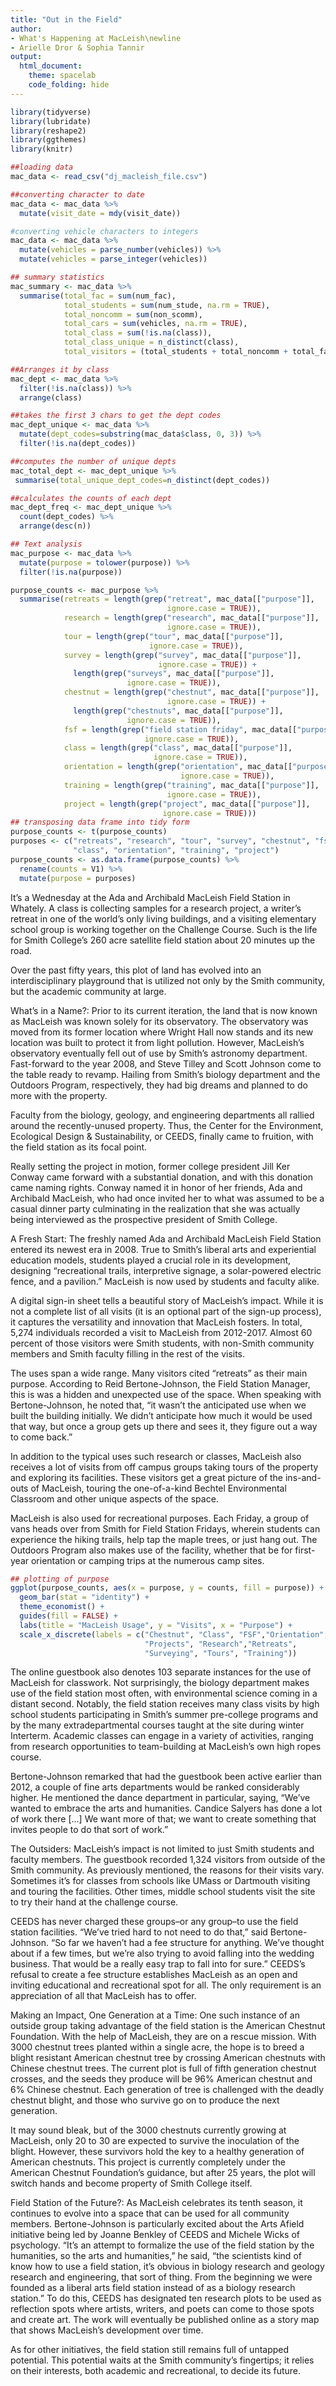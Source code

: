 ```yaml
---
title: "Out in the Field"
author:
- What's Happening at MacLeish\newline
- Arielle Dror & Sophia Tannir
output:
  html_document:
    theme: spacelab
    code_folding: hide
---
```

```r
library(tidyverse)
library(lubridate)
library(reshape2)
library(ggthemes)
library(knitr)

##loading data
mac_data <- read_csv("dj_macleish_file.csv")

##converting character to date
mac_data <- mac_data %>%
  mutate(visit_date = mdy(visit_date))

#converting vehicle characters to integers
mac_data <- mac_data %>%
  mutate(vehicles = parse_number(vehicles)) %>%
  mutate(vehicles = parse_integer(vehicles))
```

```r
## summary statistics
mac_summary <- mac_data %>%
  summarise(total_fac = sum(num_fac),
            total_students = sum(num_stude, na.rm = TRUE),
            total_noncomm = sum(non_scomm),
            total_cars = sum(vehicles, na.rm = TRUE),
            total_class = sum(!is.na(class)),
            total_class_unique = n_distinct(class),
            total_visitors = (total_students + total_noncomm + total_fac))
```

```r
##Arranges it by class
mac_dept <- mac_data %>%
  filter(!is.na(class)) %>%
  arrange(class)

##takes the first 3 chars to get the dept codes
mac_dept_unique <- mac_data %>%
  mutate(dept_codes=substring(mac_data$class, 0, 3)) %>%
  filter(!is.na(dept_codes))

##computes the number of unique depts
mac_total_dept <- mac_dept_unique %>%
 summarise(total_unique_dept_codes=n_distinct(dept_codes))

##calculates the counts of each dept 
mac_dept_freq <- mac_dept_unique %>%
  count(dept_codes) %>%
  arrange(desc(n))
```

```r
## Text analysis
mac_purpose <- mac_data %>%
  mutate(purpose = tolower(purpose)) %>%
  filter(!is.na(purpose))

purpose_counts <- mac_purpose %>%
  summarise(retreats = length(grep("retreat", mac_data[["purpose"]], 
                                   ignore.case = TRUE)),
            research = length(grep("research", mac_data[["purpose"]], 
                                   ignore.case = TRUE)),
            tour = length(grep("tour", mac_data[["purpose"]], 
                               ignore.case = TRUE)),
            survey = length(grep("survey", mac_data[["purpose"]], 
                                 ignore.case = TRUE)) + 
              length(grep("surveys", mac_data[["purpose"]], 
                          ignore.case = TRUE)),
            chestnut = length(grep("chestnut", mac_data[["purpose"]],
                                   ignore.case = TRUE)) +
              length(grep("chestnuts", mac_data[["purpose"]], 
                          ignore.case = TRUE)),
            fsf = length(grep("field station friday", mac_data[["purpose"]],
                              ignore.case = TRUE)),
            class = length(grep("class", mac_data[["purpose"]], 
                                ignore.case = TRUE)),
            orientation = length(grep("orientation", mac_data[["purpose"]],
                                      ignore.case = TRUE)),
            training = length(grep("training", mac_data[["purpose"]],
                                   ignore.case = TRUE)),
            project = length(grep("project", mac_data[["purpose"]], 
                                  ignore.case = TRUE)))
## transposing data frame into tidy form
purpose_counts <- t(purpose_counts)
purposes <- c("retreats", "research", "tour", "survey", "chestnut", "fsf",
              "class", "orientation", "training", "project")
purpose_counts <- as.data.frame(purpose_counts) %>%
  rename(counts = V1) %>%
  mutate(purpose = purposes)

```



It’s a Wednesday at the Ada and Archibald MacLeish Field Station in Whately. A class is collecting samples for a research project, a writer’s retreat in one of the world’s only living buildings, and a visiting elementary school group is working together on the Challenge Course. Such is the life for Smith College’s 260 acre satellite field station about 20 minutes up the road. 

Over the past fifty years, this plot of land has evolved into an interdisciplinary playground that is utilized not only by the Smith community, but the academic community at large. 

What’s in a Name?:
Prior to its current iteration, the land that is now known as MacLeish was known solely for its observatory. The observatory was moved from its former location where Wright Hall now stands and its new location was built to protect it from light pollution. However, MacLeish’s observatory eventually fell out of use by Smith’s astronomy department. Fast-forward to the year 2008, and Steve Tilley and Scott Johnson come to the table ready to revamp. Hailing from Smith’s biology department and the Outdoors Program, respectively, they had big dreams and planned to do more with the property.

Faculty from the biology, geology, and engineering departments all rallied around the recently-unused property. Thus, the Center for the Environment, Ecological Design & Sustainability, or CEEDS, finally came to fruition, with the field station as its focal point.

Really setting the project in motion, former college president Jill Ker Conway came forward with a substantial donation, and with this donation came naming rights. Conway named it in honor of her friends, Ada and Archibald MacLeish, who had once invited her to what was assumed to be a casual dinner party culminating in the realization that she was actually being interviewed as the prospective president of Smith College.

A Fresh Start:
The freshly named Ada and Archibald MacLeish Field Station entered its newest era in 2008. True to Smith’s liberal arts and experiential education models, students played a crucial role in its development, designing “recreational trails, interpretive signage, a solar-powered electric fence, and a pavilion.” MacLeish is now used by students and faculty alike. 

A digital sign-in sheet tells a beautiful story of MacLeish’s impact. While it is not a complete list of all visits (it is an optional part of the sign-up process), it captures the versatility and innovation that MacLeish fosters. In total, 5,274 individuals recorded a visit to MacLeish from 2012-2017. Almost 60 percent of those visitors were Smith students, with non-Smith community members and Smith faculty filling in the rest of the visits. 

The uses span a wide range. Many visitors cited “retreats” as their main purpose. According to Reid Bertone-Johnson, the Field Station Manager, this is was a hidden and unexpected use of the space. When speaking with Bertone-Johnson, he noted that, “it wasn’t the anticipated use when we built the building initially. We didn’t anticipate how much it would be used that way, but once a group gets up there and sees it, they figure out a way to come back.” 

In addition to the typical uses such research or classes, MacLeish also receives a lot of visits from off campus groups taking tours of the property and exploring its facilities. These visitors get a great picture of the ins-and-outs of MacLeish, touring the one-of-a-kind Bechtel Environmental Classroom and other unique aspects of the space. 

MacLeish is also used for recreational purposes. Each Friday, a group of vans heads over from Smith for Field Station Fridays, wherein students can experience the hiking trails, help tap the maple trees, or just hang out. The Outdoors Program also makes use of the facility, whether that be for first-year orientation or camping trips at the numerous camp sites. 
```r
## plotting of purpose
ggplot(purpose_counts, aes(x = purpose, y = counts, fill = purpose)) +
  geom_bar(stat = "identity") +
  theme_economist() +
  guides(fill = FALSE) +
  labs(title = "MacLeish Usage", y = "Visits", x = "Purpose") +
  scale_x_discrete(labels = c("Chestnut", "Class", "FSF","Orientation", 
                              "Projects", "Research","Retreats", 
                              "Surveying", "Tours", "Training"))
```

The online guestbook also denotes 103 separate instances for the use of MacLeish for classwork. Not surprisingly, the biology department makes use of the field station most often, with environmental science coming in a distant second. Notably, the field station receives many class visits by high school students participating in Smith’s summer pre-college programs and by the many extradepartmental courses taught at the site during winter Interterm. Academic classes can engage in a variety of activities, ranging from research opportunities to team-building at MacLeish’s own high ropes course. 

Bertone-Johnson remarked that had the guestbook been active earlier than 2012, a couple of fine arts departments would be ranked considerably higher. He mentioned the dance department in particular, saying, “We’ve wanted to embrace the arts and humanities. Candice Salyers has done a lot of work there [...] We want more of that; we want to create something that invites people to do that sort of work.” 

The Outsiders: 
MacLeish’s impact is not limited to just Smith students and faculty members. The guestbook recorded 1,324 visitors from outside of the Smith community. As previously mentioned, the reasons for their visits vary. Sometimes it’s for classes from schools like UMass or Dartmouth visiting and touring the facilities. Other times, middle school students visit the site to try their hand at the challenge course.

CEEDS has never charged these groups--or any group--to use the field station facilities. “We’ve tried hard to not need to do that,” said Bertone-Johnson. “So far we haven’t had a fee structure for anything. We’ve thought about if a few times, but we’re also trying to avoid falling into the wedding business. That would be a really easy trap to fall into for sure.” CEEDS’s refusal to create a fee structure establishes MacLeish as an open and inviting educational and recreational spot for all. The only requirement is an appreciation of all that MacLeish has to offer.

Making an Impact, One Generation at a Time:
One such instance of an outside group taking advantage of the field station is the American Chestnut Foundation. With the help of MacLeish, they are on a rescue mission. With 3000 chestnut trees planted within a single acre, the hope is to breed a blight resistant American chestnut tree by crossing American chestnuts with Chinese chestnut trees. The current plot is full of fifth generation chestnut crosses, and the seeds they produce will be 96% American chestnut and 6% Chinese chestnut. Each generation of tree is challenged with the deadly chestnut blight, and those who survive go on to produce the next generation.

It may sound bleak, but of the 3000 chestnuts currently growing at MacLeish, only 20 to 30 are expected to survive the inoculation of the blight. However, these survivors hold the key to a healthy generation of American chestnuts. This project is currently completely under the American Chestnut Foundation’s guidance, but after 25 years, the plot will switch hands and become property of Smith College itself.

Field Station of the Future?:
As MacLeish celebrates its tenth season, it continues to evolve into a space that can be used for all community members. Bertone-Johnson is particularly excited about the Arts Afield initiative being led by Joanne Benkley of CEEDS and Michele Wicks of psychology. “It’s an attempt to formalize the use of the field station by the humanities, so the arts and humanities,” he said, “the scientists kind of know how to use a field station, it’s obvious in biology research and geology research and engineering, that sort of thing. From the beginning we were founded as a liberal arts field station instead of as a biology research station.” To do this, CEEDS has designated ten research plots to be used as reflection spots where artists, writers, and poets can come to those spots and create art. The work will eventually be published online as a story map that shows MacLeish’s development over time. 

As for other initiatives, the field station still remains full of untapped potential. This potential waits at the Smith community's fingertips; it relies on their interests, both academic and recreational, to decide its future. 


